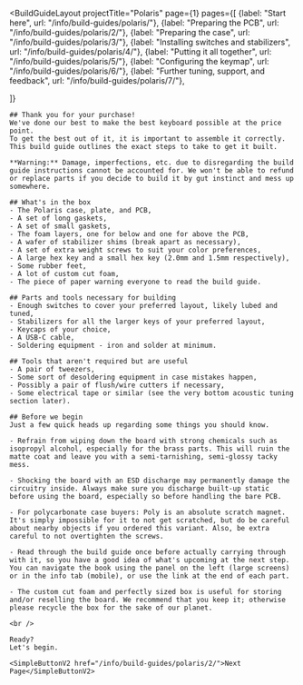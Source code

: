 ---
---


<BuildGuideLayout 
	projectTitle="Polaris"
  page={1}
  pages={[
    {label: "Start here", url: "/info/build-guides/polaris/"},
    {label: "Preparing the PCB", url: "/info/build-guides/polaris/2/"},
    {label: "Preparing the case", url: "/info/build-guides/polaris/3/"},
    {label: "Installing switches and stabilizers", url: "/info/build-guides/polaris/4/"},
    {label: "Putting it all together", url: "/info/build-guides/polaris/5/"},
    {label: "Configuring the keymap", url: "/info/build-guides/polaris/6/"},
    {label: "Further tuning, support, and feedback", url: "/info/build-guides/polaris/7/"},
    
  ]}
>

  <AltMarkdownRenderer>
    <SimpleImageV2 src="/images/build-guides/polaris/polaris-build-guide-cover.png" class="w-full mx-auto" />
    <SimpleImageV2 src="/images/build-guides/polaris/polaris-build-guide-logo.png" class="max-w-[400px] mx-auto" />

    ## Thank you for your purchase!
    We've done our best to make the best keyboard possible at the price point.  
    To get the best out of it, it is important to assemble it correctly.  
    This build guide outlines the exact steps to take to get it built.  

    **Warning:** Damage, imperfections, etc. due to disregarding the build guide instructions cannot be accounted for. We won't be able to refund or replace parts if you decide to build it by gut instinct and mess up somewhere.

    ## What's in the box 
    - The Polaris case, plate, and PCB,
    - A set of long gaskets,
    - A set of small gaskets,
    - The foam layers, one for below and one for above the PCB,
    - A wafer of stabilizer shims (break apart as necessary),
    - A set of extra weight screws to suit your color preferences,
    - A large hex key and a small hex key (2.0mm and 1.5mm respectively),
    - Some rubber feet,
    - A lot of custom cut foam,
    - The piece of paper warning everyone to read the build guide.
    
    ## Parts and tools necessary for building
    - Enough switches to cover your preferred layout, likely lubed and tuned,
    - Stabilizers for all the larger keys of your preferred layout,
    - Keycaps of your choice,
    - A USB-C cable,
    - Soldering equipment - iron and solder at minimum.
    
    ## Tools that aren't required but are useful
    - A pair of tweezers,
    - Some sort of desoldering equipment in case mistakes happen,
    - Possibly a pair of flush/wire cutters if necessary,
    - Some electrical tape or similar (see the very bottom acoustic tuning section later).
    
    ## Before we begin
    Just a few quick heads up regarding some things you should know.
    
    - Refrain from wiping down the board with strong chemicals such as isopropyl alcohol, especially for the brass parts. This will ruin the matte coat and leave you with a semi-tarnishing, semi-glossy tacky mess.

    - Shocking the board with an ESD discharge may permanently damage the circuitry inside. Always make sure you discharge built-up static before using the board, especially so before handling the bare PCB.

    - For polycarbonate case buyers: Poly is an absolute scratch magnet. It's simply impossible for it to not get scratched, but do be careful about nearby objects if you ordered this variant. Also, be extra careful to not overtighten the screws.

    - Read through the build guide once before actually carrying through with it, so you have a good idea of what's upcoming at the next step. You can navigate the book using the panel on the left (large screens) or in the info tab (mobile), or use the link at the end of each part.

    - The custom cut foam and perfectly sized box is useful for storing and/or reselling the board. We recommend that you keep it; otherwise please recycle the box for the sake of our planet.

    <br />
    
    Ready?
    Let's begin.

    <SimpleButtonV2 href="/info/build-guides/polaris/2/">Next Page</SimpleButtonV2>
    
    
  </AltMarkdownRenderer>
			
</BuildGuideLayout>


